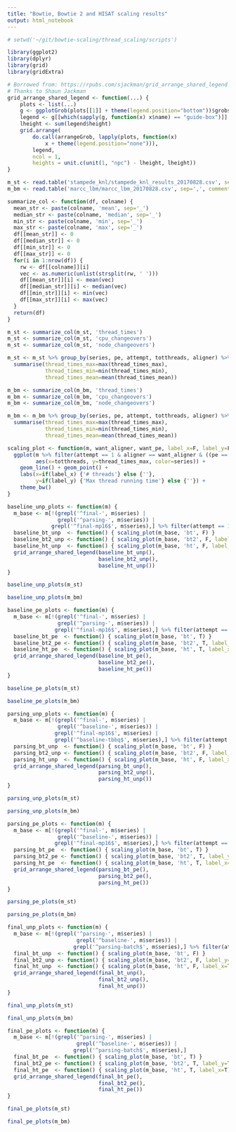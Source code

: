 ```yaml
---
title: "Bowtie, Bowtie 2 and HISAT scaling results"
output: html_notebook
---
```


```r
# setwd('~/git/bowtie-scaling/thread_scaling/scripts')
```

```r
library(ggplot2)
library(dplyr)
library(grid)
library(gridExtra)
```

```r
# Borrowed from: https://rpubs.com/sjackman/grid_arrange_shared_legend
# Thanks to Shaun Jackman
grid_arrange_shared_legend <- function(...) {
    plots <- list(...)
    g <- ggplotGrob(plots[[1]] + theme(legend.position="bottom"))$grobs
    legend <- g[[which(sapply(g, function(x) x$name) == "guide-box")]]
    lheight <- sum(legend$height)
    grid.arrange(
        do.call(arrangeGrob, lapply(plots, function(x)
            x + theme(legend.position="none"))),
        legend,
        ncol = 1,
        heights = unit.c(unit(1, "npc") - lheight, lheight))
}
```

```r
m_st <- read.table('stampede_knl/stampede_knl_results_20170828.csv', sep=',', comment.char='', quote='', header=T, stringsAsFactors=F)
m_bm <- read.table('marcc_lbm/marcc_lbm_20170828.csv', sep=',', comment.char='', quote='', header=T, stringsAsFactors=F)
```

```r
summarize_col <- function(df, colname) {
  mean_str <- paste(colname, 'mean', sep='_')
  median_str <- paste(colname, 'median', sep='_')
  min_str <- paste(colname, 'min', sep='_')
  max_str <- paste(colname, 'max', sep='_')
  df[[mean_str]] <- 0
  df[[median_str]] <- 0
  df[[min_str]] <- 0
  df[[max_str]] <- 0
  for(i in 1:nrow(df)) {
    rw <- df[[colname]][i]
    vec <- as.numeric(unlist(strsplit(rw, ' ')))
    df[[mean_str]][i] <- mean(vec)
    df[[median_str]][i] <- median(vec)
    df[[min_str]][i] <- min(vec)
    df[[max_str]][i] <- max(vec)
  }
  return(df)
}
```

```r
m_st <- summarize_col(m_st, 'thread_times')
m_st <- summarize_col(m_st, 'cpu_changeovers')
m_st <- summarize_col(m_st, 'node_changeovers')

m_st <- m_st %>% group_by(series, pe, attempt, totthreads, aligner) %>% 
  summarise(thread_times_max=max(thread_times_max),
            thread_times_min=min(thread_times_min),
            thread_times_mean=mean(thread_times_mean))
```

```r
m_bm <- summarize_col(m_bm, 'thread_times')
m_bm <- summarize_col(m_bm, 'cpu_changeovers')
m_bm <- summarize_col(m_bm, 'node_changeovers')

m_bm <- m_bm %>% group_by(series, pe, attempt, totthreads, aligner) %>% 
  summarise(thread_times_max=max(thread_times_max),
            thread_times_min=min(thread_times_min),
            thread_times_mean=mean(thread_times_mean))
```

```r
scaling_plot <- function(m, want_aligner, want_pe, label_x=F, label_y=F) {
  ggplot(m %>% filter(attempt == 1 & aligner == want_aligner & ((pe == 'pe') == want_pe)),
         aes(x=totthreads, y=thread_times_max, color=series)) + 
    geom_line() + geom_point() +
    labs(x=if(label_x) {'# threads'} else {''},
         y=if(label_y) {'Max thread running time'} else {''}) +
    theme_bw()
}
```

```r
baseline_unp_plots <- function(m) {
  m_base <- m[!(grepl('^final-', m$series) |
                grepl('^parsing-', m$series)) |
              grepl('^final-mp16$', m$series),] %>% filter(attempt == 1)
  baseline_bt_unp  <- function() { scaling_plot(m_base, 'bt', F) }
  baseline_bt2_unp <- function() { scaling_plot(m_base, 'bt2', F, label_y=T) }
  baseline_ht_unp  <- function() { scaling_plot(m_base, 'ht', F, label_x=T) }
  grid_arrange_shared_legend(baseline_bt_unp(),
                             baseline_bt2_unp(),
                             baseline_ht_unp())
}
```

```r
baseline_unp_plots(m_st)
```

```r
baseline_unp_plots(m_bm)
```

```r
baseline_pe_plots <- function(m) {
  m_base <- m[!(grepl('^final-', m$series) |
                grepl('^parsing-', m$series)) |
               grepl('^final-mp16$', m$series),] %>% filter(attempt == 1)
  baseline_bt_pe  <- function() { scaling_plot(m_base, 'bt', T) }
  baseline_bt2_pe <- function() { scaling_plot(m_base, 'bt2', T, label_y=T) }
  baseline_ht_pe  <- function() { scaling_plot(m_base, 'ht', T, label_x=T) }
  grid_arrange_shared_legend(baseline_bt_pe(),
                             baseline_bt2_pe(),
                             baseline_ht_pe())
}
```

```r
baseline_pe_plots(m_st)
```

```r
baseline_pe_plots(m_bm)
```

```r
parsing_unp_plots <- function(m) {
  m_base <- m[!(grepl('^final-', m$series) |
                grepl('^baseline-', m$series)) |
               grepl('^final-mp16$', m$series) |
               grepl('^baseline-tbbq$', m$series),] %>% filter(attempt == 1)
  parsing_bt_unp  <- function() { scaling_plot(m_base, 'bt', F) }
  parsing_bt2_unp <- function() { scaling_plot(m_base, 'bt2', F, label_y=T) }
  parsing_ht_unp  <- function() { scaling_plot(m_base, 'ht', F, label_x=T) }
  grid_arrange_shared_legend(parsing_bt_unp(),
                             parsing_bt2_unp(),
                             parsing_ht_unp())
}
```

```r
parsing_unp_plots(m_st)
```

```r
parsing_unp_plots(m_bm)
```

```r
parsing_pe_plots <- function(m) {
  m_base <- m[!(grepl('^final-', m$series) |
                grepl('^baseline-', m$series)) |
               grepl('^final-mp16$', m$series),] %>% filter(attempt == 1)
  parsing_bt_pe  <- function() { scaling_plot(m_base, 'bt', T) }
  parsing_bt2_pe <- function() { scaling_plot(m_base, 'bt2', T, label_y=T) }
  parsing_ht_pe  <- function() { scaling_plot(m_base, 'ht', T, label_x=T) }
  grid_arrange_shared_legend(parsing_bt_pe(),
                             parsing_bt2_pe(),
                             parsing_ht_pe())
}
```

```r
parsing_pe_plots(m_st)
```

```r
parsing_pe_plots(m_bm)
```

```r
final_unp_plots <- function(m) {
  m_base <- m[!(grepl('^parsing-', m$series) |
                      grepl('^baseline-', m$series)) |
                     grepl('^parsing-batch$', m$series),] %>% filter(attempt == 1)
  final_bt_unp  <- function() { scaling_plot(m_base, 'bt', F) }
  final_bt2_unp <- function() { scaling_plot(m_base, 'bt2', F, label_y=T) }
  final_ht_unp  <- function() { scaling_plot(m_base, 'ht', F, label_x=T) }
  grid_arrange_shared_legend(final_bt_unp(),
                             final_bt2_unp(),
                             final_ht_unp())
}
```

```r
final_unp_plots(m_st)
```

```r
final_unp_plots(m_bm)
```

```r
final_pe_plots <- function(m) {
  m_base <- m[!(grepl('^parsing-', m$series) |
                      grepl('^baseline-', m$series)) |
                     grepl('^parsing-batch$', m$series),]
  final_bt_pe  <- function() { scaling_plot(m_base, 'bt', T) }
  final_bt2_pe <- function() { scaling_plot(m_base, 'bt2', T, label_y=T) }
  final_ht_pe  <- function() { scaling_plot(m_base, 'ht', T, label_x=T) }
  grid_arrange_shared_legend(final_bt_pe(),
                             final_bt2_pe(),
                             final_ht_pe())
}
```

```r
final_pe_plots(m_st)
```

```r
final_pe_plots(m_bm)
```

